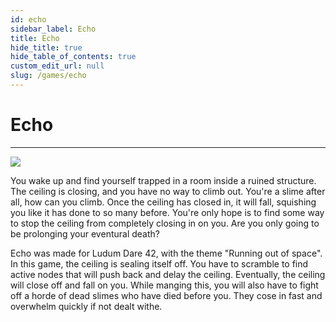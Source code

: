 ```yaml
---
id: echo
sidebar_label: Echo
title: Echo
hide_title: true
hide_table_of_contents: true
custom_edit_url: null
slug: /games/echo
---
```



# Echo
---  
<div class="game-trailer">
    <img src="/static/img/games/echo/cover.png" />
</div>

You wake up and find yourself trapped in a room inside a ruined structure. The ceiling is closing, and you have no way to climb out. You're a slime after all, how can you climb. Once the ceiling has closed in, it will fall, squishing you like it has done to so many before. You're only hope is to find some way to stop the ceiling from completely closing in on you. Are you only going to be prolonging your eventural death?

Echo was made for Ludum Dare 42, with the theme "Running out of space". In this game, the ceiling is sealing itself off. You have to scramble to find active nodes that will push back and delay the ceiling. Eventually, the ceiling will close off and fall on you. While manging this, you will also have to fight off a horde of dead slimes who have died before you. They cose in fast and overwhelm quickly if not dealt withe.



<div class="block">
    <div class="block-platforms">
        <div class="platform">
            <a href="https://manbeardgames.itch.io/echo" target="_blank">
                <div class="platform-badge itch-badge invert-badge-dark"></div>
            </a>
        </div>
        <div class="platform">
            <a href="https://ldjam.com/events/ludum-dare/42/echo" target="_blank">
                <div class="platform-badge ldjam-badge invert-badge-dark"></div>
            </a>
        </div>        
    </div>
</div>
